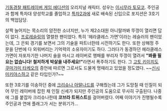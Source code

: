 [[기동경찰 패트레이버 게임 에디션]]의 오리지널 캐릭터. 성우는 [[이시무라 토모코]].
주인공과 함께 특차대 양성학교를 졸업하고 [[특차2과]]에 새로 배속된 신입으로 포지션은 3호기의 백업담당.

살짝 늘어지는 목소리의 얌전한 소녀지만, 누가 제2소대원 아니랄까봐 뚜껑이 열리면 답이 없다. [[프로레슬링]]의 열렬한 팬이었다. 특히 '헤라클레스 가면'이라는 레슬러의 팬이었는데, 그 은퇴 경기를 보면서 그의 기술을 파트너한테 시전하기도 한다. 또한 상해정 주문을 단번에 다 외워버리는 기억력의 소유자이기도 하다. 그러다가 동경하던 헤라클레스 가면이 자포자기한 나머지 술을 마시고 레이버로 행패를 부리자 뚜껑이 열려서 '''"봐줄 필요는 없습니다! 철저하게 박살을 내주세요!"'''라면서 폭주하기도 한다. 그 [[고토 키이치]]도 [[쿠마가미 타케오]]의 증언에 따르면 그로서도 드물게 멍때리고 있었을 정도였다. ~~[[신시 미키야스]]하고 같은 타입인가?~~ 

또한 3호기를 이송하던 중에 [[크리슈나 아말나드]]를 구해줬는데 그가 도망칠 때 인질이 되어 무인 레이버에 잡힌 채 인질 신세가 되지만 주인공의 도움으로 무사히 구출된다. 나중에 그를 붙잡자 크리슈나한테 '''코브라 트위스트'''를 걸어버렸다. 어째 이야기가 진행될수록 주인공과 연애 플래그가 서는 분위기가...
